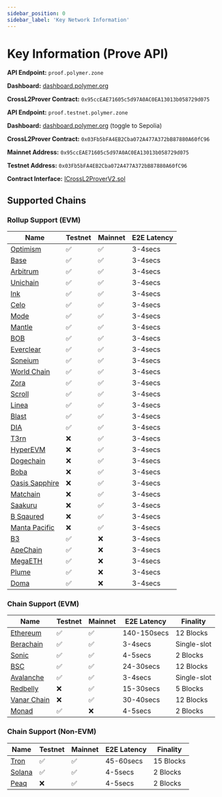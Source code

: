 ```yaml
---
sidebar_position: 0
sidebar_label: 'Key Network Information'
---
```



# Key Information (Prove API)

<Tabs>
  <TabItem value="mainnet" label="Mainnet">
    
**API Endpoint:** `proof.polymer.zone`

**Dashboard:** [dashboard.polymer.org](https://dashboard.polymerlabs.org/)

**CrossL2Prover Contract:** `0x95ccEAE71605c5d97A0AC0EA13013b058729d075`

  </TabItem>
  <TabItem value="testnet" label="Testnet (Sepolia)">
    
**API Endpoint:** `proof.testnet.polymer.zone`

**Dashboard:** [dashboard.polymer.org](https://dashboard.polymerlabs.org/) (toggle to Sepolia)


**CrossL2Prover Contract:** `0x03Fb5bFA4EB2Cba072A477A372bB87880A60fC96`

  </TabItem>
  <TabItem value="contract" label="Contract Information">
    
**Mainnet Address:** `0x95ccEAE71605c5d97A0AC0EA13013b058729d075`

**Testnet Address:** `0x03Fb5bFA4EB2Cba072A477A372bB87880A60fC96`

**Contract Interface:** [ICrossL2ProverV2.sol](https://github.com/polymerdao/prover-contracts/blob/e4fb42cc7a6b4b90bf3ec095a8a05c2129eab343/contracts/interfaces/ICrossL2ProverV2.sol)


  </TabItem>
</Tabs>

## Supported Chains

### Rollup Support (EVM)

| Name | Testnet | Mainnet | E2E Latency |
| --- | --- | --- | --- |
| [Optimism](https://docs.optimism.io/chain/networks#op-sepolia) | ✅ | ✅ | 3-4secs |
| [Base](https://docs.base.org/network-information#base-testnet-sepolia) | ✅ | ✅ | 3-4secs |
| [Arbitrum](https://docs.arbitrum.io/build-decentralized-apps/reference/node-providers) | ✅ | ✅ | 3-4secs |
| [Unichain](https://docs.unichain.org/docs/technical-information/network-information) | ✅ | ✅ | 3-4secs |
| [Ink](https://docs.inkonchain.com/general/network-information) | ✅ | ✅ | 3-4secs |
| [Celo](https://docs.celo.org/network) | ✅ | ✅ | 3-4secs |
| [Mode](https://docs.mode.network/user-guides/network-details) | ✅ | ✅ | 3-4secs |
| [Mantle](https://docs.mantle.xyz/network/for-developers/resources-and-tooling/node-endpoints-and-providers) | ✅ | ✅ | 3-4secs |
| [BOB](https://docs.gobob.xyz/learn/user-guides/networks) | ✅ | ✅ | 3-4secs |
| [Everclear](https://docs.everclear.org/resources/contracts/testnet) | ✅ | ✅ | 3-4secs |
| [Soneium](https://docs.soneium.org/docs/builders/overview) | ✅ | ✅ | 3-4secs |
| [World Chain](https://docs.world.org/world-chain/quick-start/info) | ✅ | ✅ | 3-4secs |
| [Zora](https://docs.zora.co/zora-network/network) | ✅ | ✅ | 3-4secs |
| [Scroll](https://docs.scroll.io/en/developers/scroll-contracts/) | ✅ | ✅ | 3-4secs |
| [Linea](https://docs.linea.build/get-started/build/network-info) | ✅ | ✅ | 3-4secs |
| [Blast](https://docs.blast.io/building/network-information) | ✅ | ✅ | 3-4secs |
| [DIA](https://docs.diadata.org/resources/chain-information) | ✅ | ✅ | 3-4secs |
| [T3rn](https://docs.t3rn.io/connect-to-t3rn) | ❌ | ✅ | 3-4secs |
| [HyperEVM](https://hyperliquid.gitbook.io/hyperliquid-docs/for-developers/hyperevm) | ❌ | ✅ | 3-4secs |
| [Dogechain](https://explorer.dogechain.dog/) | ❌ | ✅ | 3-4secs |
| [Boba](https://docs.boba.network/addresses/network-eth#mainnet-288) | ❌ | ✅ | 3-4secs |
| [Oasis Sapphire](https://explorer.oasis.io/) | ❌ | ✅ | 3-4secs |
| [Matchain](https://matchscan.io/) | ❌ | ✅ | 3-4secs |
| [Saakuru](https://explorer.saakuru.network/) | ❌ | ✅ | 3-4secs |
| [B Sqaured](https://docs.bsquared.network/for-developers/basic_information) | ❌ | ✅ | 3-4secs |
| [Manta Pacific](https://docs.manta.network/docs/manta-pacific/Build%20on%20Manta/Network%20Information) | ❌ | ✅ | 3-4secs |
| [B3 ](https://docs.b3.fun/mainnet) | ✅ | ❌ | 3-4secs |
| [ApeChain ](https://docs.apechain.com/metamask) | ✅ | ❌ | 3-4secs |
| [MegaETH ](https://docs.megaeth.com/) | ✅ | ❌ | 3-4secs |
| [Plume ](https://docs.plumenetwork.xyz/plume/developers/plume-testnet-details) | ✅ | ❌ | 3-4secs |
| [Doma ](https://docs.d3.app/) | ✅ | ❌ | 3-4secs |

### Chain Support (EVM)

| Name | Testnet | Mainnet | E2E Latency | Finality |
| --- | --- | --- | --- | --- |
| [Ethereum](https://ethereum.org/en/developers/docs/networks/) | ✅ | ✅ | 140-150secs | 12 Blocks |
| [Berachain](https://docs.berachain.com/developers/network-configurations) | ✅ | ✅ | 3-4secs | Single-slot |
| [Sonic](https://docs.soniclabs.com/sonic/build-on-sonic/tooling-and-infra) | ✅ | ✅ | 4-5secs | 2 Blocks |
| [BSC](https://docs.bnbchain.org/bnb-smart-chain/developers/json_rpc/json-rpc-endpoint/#bsc-mainnet-chainid-0x38-56-in-decimal) | ✅ | ✅ | 24-30secs | 12 Blocks |
| [Avalanche](https://build.avax.network/docs/quick-start/networks/mainnet) | ✅ | ✅ | 3-4secs | Single-slot |
| [Redbelly](https://redbelly.routescan.io/) | ❌ | ✅ | 15-30secs | 5 Blocks |
| [Vanar Chain](https://explorer.vanarchain.com/) | ❌ | ✅ | 30-40secs | 12 Blocks |
| [Monad](https://docs.monad.xyz/developer-essentials/network-information) | ✅ | ❌ | 4-5secs | 2 Blocks |

### Chain Support (Non-EVM)

| Name | Testnet | Mainnet | E2E Latency | Finality |
| --- | --- | --- | --- | --- |
| [Tron](https://developers.tron.network/docs/networks) | ✅ | ✅ | 45-60secs | 15 Blocks |
| [Solana](https://solana.com/rpc) | ✅ | ✅ | 4-5secs | 2 Blocks |
| [Peaq](https://peaq.subscan.io/) | ❌ | ✅ | 4-5secs | 2 Blocks |



